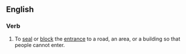 ==English==

===Verb===
{{en-verb|*}}

# To [[seal]] or [[block]] the [[entrance]] to a road, an area, or a building so that people cannot enter.
#: {{ux|en|The police '''closed off''' the street while they investigated the murder scene.}}

{{cln|en|phrasal verbs|phrasal verbs with particle (off)}}